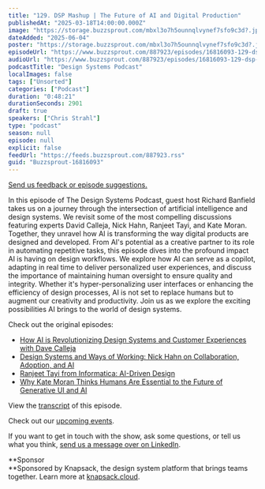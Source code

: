 ```yaml
---
title: "129. DSP Mashup | The Future of AI and Digital Production"
publishedAt: "2025-03-18T14:00:00.000Z"
image: "https://storage.buzzsprout.com/mbxl3o7h5ounnqlvynef7sfo9c3d?.jpg"
dateAdded: "2025-06-04"
poster: "https://storage.buzzsprout.com/mbxl3o7h5ounnqlvynef7sfo9c3d?.jpg"
episodeUrl: "https://www.buzzsprout.com/887923/episodes/16816093-129-dsp-mashup-the-future-of-ai-and-digital-production.mp3"
audioUrl: "https://www.buzzsprout.com/887923/episodes/16816093-129-dsp-mashup-the-future-of-ai-and-digital-production.mp3"
podcastTitle: "Design Systems Podcast"
localImages: false
tags: ["Unsorted"]
categories: ["Podcast"]
duration: "0:48:21"
durationSeconds: 2901
draft: true
speakers: ["Chris Strahl"]
type: "podcast"
season: null
episode: null
explicit: false
feedUrl: "https://feeds.buzzsprout.com/887923.rss"
guid: "Buzzsprout-16816093"
---
```

[Send us feedback or episode suggestions.](https://www.buzzsprout.com/twilio/text_messages/887923/open_sms)

In this episode of The Design Systems Podcast, guest host Richard Banfield takes us on a journey through the intersection of artificial intelligence and design systems. We revisit some of the most compelling discussions featuring experts David Calleja, Nick Hahn, Ranjeet Tayi, and Kate Moran. Together, they unravel how AI is transforming the way digital products are designed and developed. From AI's potential as a creative partner to its role in automating repetitive tasks, this episode dives into the profound impact AI is having on design workflows. We explore how AI can serve as a copilot, adapting in real time to deliver personalized user experiences, and discuss the importance of maintaining human oversight to ensure quality and integrity. Whether it's hyper-personalizing user interfaces or enhancing the efficiency of design processes, AI is not set to replace humans but to augment our creativity and productivity. Join us as we explore the exciting possibilities AI brings to the world of design systems.

Check out the original episodes:

-   [How AI is Revolutionizing Design Systems and Customer Experiences with Dave Calleja](https://www.buzzsprout.com/887923/episodes/15238316-111-how-ai-is-revolutionizing-design-systems-and-customer-experiences-with-dave-calleja.mp3?download=true)
-   [Design Systems and Ways of Working: Nick Hahn on Collaboration, Adoption, and AI](https://www.buzzsprout.com/887923/episodes/15382348-114-design-systems-and-ways-of-working-nick-hahn-on-collaboration-adoption-and-ai.mp3?download=true)
-   [Ranjeet Tayi from Informatica: AI-Driven Design](https://www.buzzsprout.com/887923/episodes/14712486-105-ranjeet-tayi-from-informatica-ai-driven-design.mp3?download=true)
-   [Why Kate Moran Thinks Humans Are Essential to the Future of Generative UI and AI](https://www.buzzsprout.com/887923/episodes/15664684-117-why-kate-moran-thinks-humans-are-essential-to-the-future-of-generative-ui-and-ai.mp3?download=true)

View the [transcript](https://docs.google.com/document/d/1ox6wsmvQKdTyED34R_U55RNOEaxixrdlfDktyYxtKdg/edit?usp=sharing) of this episode.

Check out our [upcoming events](https://www.knapsack.cloud/events).

If you want to get in touch with the show, ask some questions, or tell us what you think, [send us a message over on LinkedIn](https://www.linkedin.com/showcase/design-systems-podcast/?viewAsMember=true).

**Sponsor  
**Sponsored by Knapsack, the design system platform that brings teams together. Learn more at [knapsack.cloud](https://www.knapsack.cloud/?utm_source=podcast).
